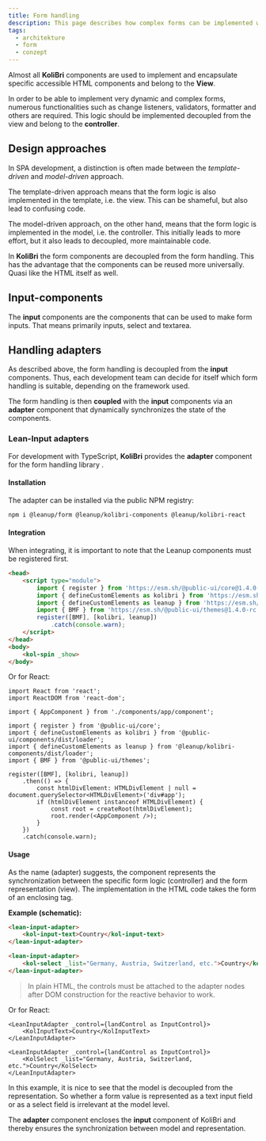 ```yaml
---
title: Form handling
description: This page describes how complex forms can be implemented with KoliBri.
tags:
  - architekture
  - form
  - conzept
---
```


Almost all **KoliBri** components are used to implement and encapsulate specific accessible HTML components and belong to the **View**.

In order to be able to implement very dynamic and complex forms, numerous functionalities such as change listeners, validators, formatter and others are required.
This logic should be implemented decoupled from the view and belong to the **controller**.

## Design approaches

In <kol-abbr _title="Single-Page-Application">SPA</kol-abbr> development, a distinction is often made between the <i>template-driven</i> and <i>model-driven</i> approach.

The template-driven approach means that the form logic is also implemented in the template, i.e. the view. This can be shameful, but also lead to confusing code.

The model-driven approach, on the other hand, means that the form logic is implemented in the model, i.e. the controller. This initially leads to more effort, but it also leads to decoupled, more maintainable code.

<kol-alert _type="info">

In **KoliBri** the form components are decoupled from the form handling. This has the advantage that the components can be reused more universally. Quasi like the HTML itself as well.

</kol-alert>

## Input-components

The **input** components are the components that can be used to make form inputs. That means primarily <kol-link _href="/docs/konzepte/formular-input">inputs, select and textarea</kol-link>.

## Handling adapters

As described above, the form handling is decoupled from the **input** components. Thus, each development team can decide for itself which form handling is suitable, depending on the framework used.

<kol-alert _type="info">

The form handling is then **coupled** with the **input** components via an **adapter** component that dynamically synchronizes the state of the components.

</kol-alert>

### Lean-Input adapters

For development with TypeScript, **KoliBri** provides the **adapter** component for the form handling library <kol-link _href="https://www.npmjs.com/package/@leanup/form" _label="@leanup/form" _target="npmjs"/>.

#### Installation

The adapter can be installed via the public NPM registry:

```bash
npm i @leanup/form @leanup/kolibri-components @leanup/kolibri-react
```

#### Integration

When integrating, it is important to note that the Leanup components must be registered first.

```html
<head>
	<script type="module">
		import { register } from 'https://esm.sh/@public-ui/core@1.4.0-rc.6';
		import { defineCustomElements as kolibri } from 'https://esm.sh/@public-ui/components@1.4.0-rc.6/dist/loader';
		import { defineCustomElements as leanup } from 'https://esm.sh/@leanup/kolibri-components@1.0.5/dist/loader';
		import { BMF } from 'https://esm.sh/@public-ui/themes@1.4.0-rc.6';
		register([BMF], [kolibri, leanup])
			.catch(console.warn);
	</script>
</head>
<body>
	<kol-spin _show>
</body>
```

Or for React:

```tsx
import React from 'react';
import ReactDOM from 'react-dom';

import { AppComponent } from './components/app/component';

import { register } from '@public-ui/core';
import { defineCustomElements as kolibri } from '@public-ui/components/dist/loader';
import { defineCustomElements as leanup } from '@leanup/kolibri-components/dist/loader';
import { BMF } from '@public-ui/themes';

register([BMF], [kolibri, leanup])
	.then(() => {
		const htmlDivElement: HTMLDivElement | null = document.querySelector<HTMLDivElement>('div#app');
		if (htmlDivElement instanceof HTMLDivElement) {
			const root = createRoot(htmlDivElement);
			root.render(<AppComponent />);
		}
	})
	.catch(console.warn);
```

#### Usage

As the name (adapter) suggests, the component represents the synchronization between the specific form logic (controller) and the form representation (view). The implementation in the HTML code takes the form of an enclosing tag.

**Example (schematic):**

```html
<lean-input-adapter>
	<kol-input-text>Country</kol-input-text>
</lean-input-adapter>

<lean-input-adapter>
	<kol-select _list="Germany, Austria, Switzerland, etc.">Country</kol-select>
</lean-input-adapter>
```

> In plain HTML, the controls must be attached to the adapter nodes after DOM construction for the reactive behavior to work.

Or for React:

```tsx
<LeanInputAdapter _control={landControl as InputControl}>
	<KolInputText>Country</KolInputText>
</LeanInputAdapter>

<LeanInputAdapter _control={landControl as InputControl}>
	<KolSelect _list="Germany, Austria, Switzerland, etc.">Country</KolSelect>
</LeanInputAdapter>
```

<kol-alert _type="info">

In this example, it is nice to see that the model is decoupled from the representation. So whether a form value is represented as a text input field or as a select field is irrelevant at the model level.

</kol-alert>

The **adapter** component encloses the **input** component of KoliBri and thereby ensures the synchronization between model and representation.
